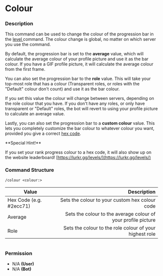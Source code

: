 
# Colour

### Description

This command can be used to change the colour of the progression bar in the [level ](rank.md)command. The colour change is global, no matter on which server you use the command.

By default, the progression bar is set to the **average** value, which will calculate the average colour of your profile picture and use it as the bar colour. If you have a GIF profile picture, it will calculate the average colour from the first frame.

You can also set the progression bar to the **role** value. This will take your top-most role that has a colour (Transparent roles, or roles with the "Default" colour don't count) and use it as the bar colour.

If you set this value the colour will change between servers, depending on the role colour that you have. If you don't have any roles, or only have transparent or "Default" roles, the bot will revert to using your profile picture to calculate an average value.

Lastly, you can also set the progression bar to a **custom colour** value. This lets you completely customize the bar colour to whatever colour you want, provided you give a correct [hex code](https://www.color-hex.com/).

<Callout type="info">
**Special Hint!**

If you set your rank progress colour to a hex code, it will also show up on the website leaderboard! [https://lurkr.gg/levels/](https://lurkr.gg/levels/)
</Callout>

### Command Structure

```
/colour <colour:>
```

| Value                   |                                                   Description |
| ----------------------- | ------------------------------------------------------------: |
| Hex Code (e.g. #2ecc71) |                Sets the colour to your custom hex colour code |
| Average                 | Sets the colour to the average colour of your profile picture |
| Role                    |       Sets the colour to the role colour of your highest role |

<figure><img src="https://i.imgur.com/UApCxnW.png" alt=""><figcaption></figcaption></figure>

### **Permission**

* N/A **(User)**
* N/A **(Bot)**
